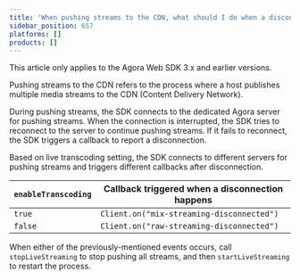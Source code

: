 ```yaml
---
title: 'When pushing streams to the CDN, what should I do when a disconnection happens?'
sidebar_position: 657
platforms: []
products: []
---
```


<Admonition type="note">
This article only applies to the Agora Web SDK 3.x and earlier versions.
</Admonition>

Pushing streams to the CDN refers to the process where a host publishes multiple media streams to the CDN (Content Delivery Network).

During pushing streams, the SDK connects to the dedicated Agora server for pushing streams. When the connection is interrupted, the SDK tries to reconnect to the server to continue pushing streams. If it fails to reconnect, the SDK triggers a callback to report a disconnection.

Based on <Link to="{{Global.API_REF_WEB_ROOT}}/interfaces/iagorartcclient.html#startlivestreaming">live transcoding setting</Link>, the SDK connects to different servers for pushing streams and triggers different callbacks after disconnection.

| `enableTranscoding` | Callback triggered when a disconnection happens                        |
| -------- | ----------------------------------------- |
| `true`     | `Client.on("mix-streaming-disconnected")` |
| `false`   | `Client.on("raw-streaming-disconnected")` |

When either of the previously-mentioned events occurs, call <Link to="{{Global.API_REF_WEB_ROOT}}/interfaces/iagorartcclient.html#stopLiveStreaming">`stopLiveStreaming`</Link> to stop pushing all streams, and then <Link to="{{Global.API_REF_WEB_ROOT}}/interfaces/iagorartcclient.html#startlivestreaming">`startLiveStreaming`</Link> to restart the process.
